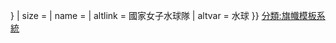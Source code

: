 {{country data {{{1}}}
| flaglink/core
| variant = {{{variant|{{{2|}}}}}}
| size = {{{size|}}}
| name = {{{name|}}}
| altlink = 國家女子水球隊
| altvar = 水球
}}<noinclude>{{documentation}}
[[分類:旗幟模板系統]]
</noinclude>